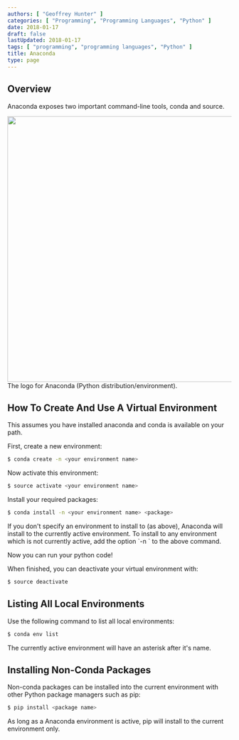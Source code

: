 ```yaml
---
authors: [ "Geoffrey Hunter" ]
categories: [ "Programming", "Programming Languages", "Python" ]
date: 2018-01-17
draft: false
lastUpdated: 2018-01-17
tags: [ "programming", "programming languages", "Python" ]
title: Anaconda
type: page
---
```



## Overview

Anaconda exposes two important command-line tools, conda and source.


<Image src={anaconda_python_logo} width="598px">The logo for Anaconda (Python distribution/environment).</Image>

## How To Create And Use A Virtual Environment

This assumes you have installed anaconda and conda is available on your path.

First, create a new environment:

```sh    
$ conda create -n <your environment name>
```

Now activate this environment:

```sh    
$ source activate <your environment name>
```

Install your required packages:

```sh    
$ conda install -n <your environment name> <package>
```

<Aside type="note">
If you don't specify an environment to install to (as above), Anaconda will install to the currently active environment. To install to any environment which is not currently active, add the option `-n <your environment name>` to the above command.
</Aside>

Now you can run your python code!

When finished, you can deactivate your virtual environment with:

```sh    
$ source deactivate
```

## Listing All Local Environments

Use the following command to list all local environments:

```sh    
$ conda env list
```

The currently active environment will have an asterisk after it's name.

## Installing Non-Conda Packages

Non-conda packages can be installed into the current environment with other Python package managers such as pip:

```sh    
$ pip install <package name>
```

As long as a Anaconda environment is active, pip will install to the current environment only.
